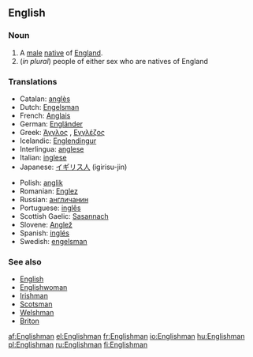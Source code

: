 ==English==

===Noun===
{{en-noun|Englishmen}}

# A [[male]] [[native]] of [[England]].
#(''in plural'') people of either sex who are natives of England

===Translations===
{{top}}
*Catalan: [[anglès]] {{m}}
*Dutch: [[Engelsman]] {{m}}
*French: [[Anglais]] {{m}}
*German: [[Engländer]] {{m}}
*Greek: [[Άγγλος]] {{m}}, [[Εγγλέζος]] {{m}}
*Icelandic: [[Englendingur]] {{mf}}
*Interlingua: [[anglese]]
*Italian: [[inglese]] {{m}}
*Japanese: [[イギリス人]] (igirisu-jin)
{{mid}}
*Polish: [[anglik]] {{m}}
*Romanian: [[Englez]] {{m}}
*Russian: [[англичанин]] {{m}}
*Portuguese: [[inglês]] {{m}}
*Scottish Gaelic: [[Sasannach]] {{m}}
*Slovene: [[Anglež]] {{m}}
*Spanish: [[inglés]] {{m}}
*Swedish: [[engelsman]] {{m}}
{{bottom}}

===See also===
*[[English]]
*[[Englishwoman]]
*[[Irishman]]
*[[Scotsman]]
*[[Welshman]]
*[[Briton]]

[[af:Englishman]]
[[el:Englishman]]
[[fr:Englishman]]
[[io:Englishman]]
[[hu:Englishman]]
[[pl:Englishman]]
[[ru:Englishman]]
[[fi:Englishman]]